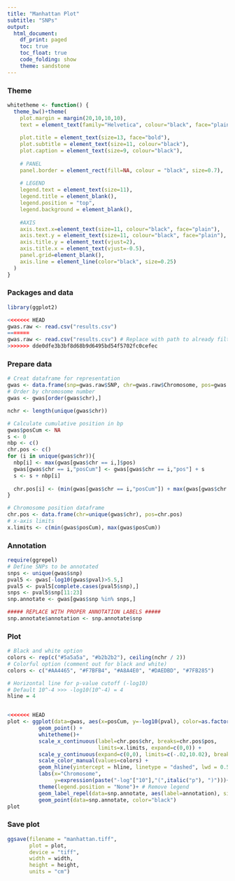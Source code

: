 ```yaml
---
title: "Manhattan Plot"
subtitle: "SNPs"
output:
  html_document:
    df_print: paged
    toc: true
    toc_float: true
    code_folding: show
    theme: sandstone
---
```





### Theme
```r
whitetheme <- function() {
  theme_bw()+theme(
    plot.margin = margin(20,10,10,10),
    text = element_text(family="Helvetica", colour="black", face="plain"),
    
    plot.title = element_text(size=13, face="bold"),
    plot.subtitle = element_text(size=11, colour="black"),
    plot.caption = element_text(size=9, colour="black"),
    
    # PANEL
    panel.border = element_rect(fill=NA, colour = "black", size=0.7),
    
    # LEGEND
    legend.text = element_text(size=11),
    legend.title = element_blank(),
    legend.position = "top",
    legend.background = element_blank(),
    
    #AXIS
    axis.text.x=element_text(size=11, colour="black", face="plain"),
    axis.text.y = element_text(size=11, colour="black", face="plain"),
    axis.title.y = element_text(vjust=2),
    axis.title.x = element_text(vjust=-0.5),
    panel.grid=element_blank(),
    axis.line = element_line(color="black", size=0.25)
  )
}


```


### Packages and data
```r
library(ggplot2)

<<<<<<< HEAD
gwas.raw <- read.csv("results.csv")
=======
gwas.raw <- read.csv("results.csv") # Replace with path to already filtered SNPs
>>>>>>> dde0dfe3b3bf8d68b9d6495bd54f5702fc0cefec
```


### Prepare data
```r
# Creat dataframe for representation
gwas <- data.frame(snp=gwas.raw$SNP, chr=gwas.raw$Chromosome, pos=gwas.raw$Position, pval=gwas.raw$P.value)
# Order by chromosome number
gwas <- gwas[order(gwas$chr),]

nchr <- length(unique(gwas$chr))

# Calculate cumulative position in bp
gwas$posCum <- NA
s <- 0
nbp <- c()
chr.pos <- c()
for (i in unique(gwas$chr)){
  nbp[i] <- max(gwas[gwas$chr == i,]$pos)
  gwas[gwas$chr == i,"posCum"] <- gwas[gwas$chr == i,"pos"] + s
  s <- s + nbp[i]
  
  chr.pos[i] <- (min(gwas[gwas$chr == i,"posCum"]) + max(gwas[gwas$chr == i,"posCum"])) / 2
}

# Chromosome position dataframe
chr.pos <- data.frame(chr=unique(gwas$chr), pos=chr.pos)
# x-axis limits
x.limits <- c(min(gwas$posCum), max(gwas$posCum))
```

### Annotation
```r
require(ggrepel)
# Define SNPs to be annotated
snps <- unique(gwas$snp)
pval5 <- gwas[-log10(gwas$pval)>5.5,]
pval5 <- pval5[complete.cases(pval5$snp),]
snps <- pval5$snp[11:23]
snp.annotate <- gwas[gwas$snp %in% snps,]

##### REPLACE WITH PROPER ANNOTATION LABELS #####
snp.annotate$annotation <- snp.annotate$snp
```



### Plot
```r
# Black and white option
colors <- rep(c("#5a5a5a", "#b2b2b2"), ceiling(nchr / 2))
# Colorful option (comment out for black and white)
colors <- c("#AA4465", "#F7BFB4", "#A8A4E0", "#DAEDBD", "#7FB285")

# Horizontal line for p-value cutoff (-log10)
# Default 10^-4 >>> -log10(10^-4) = 4
hline = 4


<<<<<<< HEAD
plot <- ggplot(data=gwas, aes(x=posCum, y=-log10(pval), color=as.factor(chr)))+
          geom_point() +
          whitetheme()+
          scale_x_continuous(label=chr.pos$chr, breaks=chr.pos$pos, 
                             limits=x.limits, expand=c(0,0)) +
          scale_y_continuous(expand=c(0,0), limits=c(-.02,10.02), breaks=seq(0,10,1)) + 
          scale_color_manual(values=colors) +
          geom_hline(yintercept = hline, linetype = "dashed", lwd = 0.5)+
          labs(x="Chromosome",
               y=expression(paste("-log"["10"],"(",italic("p"), ")")))+
          theme(legend.position = "None")+ # Remove legend
          geom_label_repel(data=snp.annotate, aes(label=annotation), size=2)+
          geom_point(data=snp.annotate, color="black")
plot
```

### Save plot
```r
ggsave(filename = "manhattan.tiff",
       plot = plot,
       device = "tiff",
       width = width,
       height = height,
       units = "cm")
```